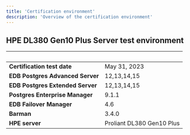 ```yaml
---
title: 'Certification environment'
description: 'Overview of the certification environment'
---
```


## HPE DL380 Gen10 Plus Server test environment
|  &nbsp;    | &nbsp; |
| ----------- | ----------- |
| **Certification test date**      |   May 31, 2023       |
| **EDB Postgres Advanced Server**  |  12,13,14,15     |
| **EDB Postgres Extended Server**  |  12,13,14,15     |
| **Postgres Enterprise Manager**      |  9.1.1      |
| **EDB Failover Manager**      |  4.6      |
| **Barman**      |  3.4.0      |
| **HPE server**  |  Proliant DL380 Gen10 Plus    |